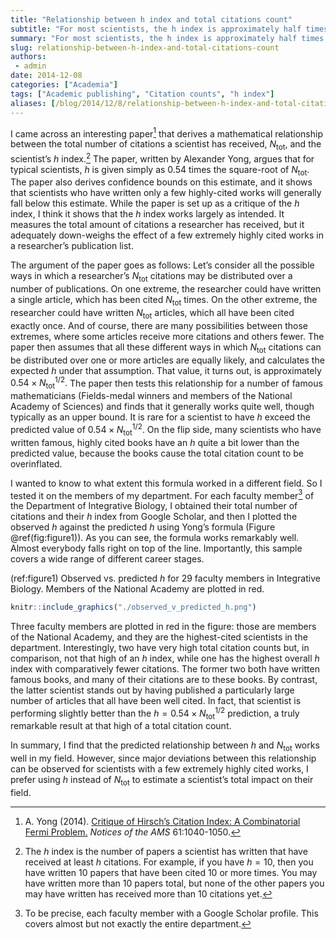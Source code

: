 ```yaml
---
title: "Relationship between h index and total citations count"
subtitle: "For most scientists, the h index is approximately half times the square root of the total number of citations."
summary: "For most scientists, the h index is approximately half times the square root of the total number of citations."
slug: relationship-between-h-index-and-total-citations-count
authors:
 - admin
date: 2014-12-08
categories: ["Academia"]
tags: ["Academic publishing", "Citation counts", "h index"]
aliases: [/blog/2014/12/8/relationship-between-h-index-and-total-citations-count]
---
```

I came across an interesting paper[^1] that derives a mathematical relationship between the total number of citations a scientist has received, $N_\text{tot}$, and the scientist’s $h$ index.[^2] The paper, written by Alexander Yong, argues that for typical scientists, $h$ is given simply as 0.54 times the square-root of $N_\text{tot}$. The paper also derives confidence bounds on this estimate, and it shows that scientists who have written only a few highly-cited works will generally fall below this estimate. While the paper is set up as a critique of the $h$ index, I think it shows that the $h$ index works largely as intended. It measures the total amount of citations a researcher has received, but it adequately down-weighs the effect of a few extremely highly cited works in a researcher’s publication list.

[^1]: A. Yong (2014). [Critique of Hirsch’s Citation Index: A Combinatorial Fermi Problem.](https://doi.org/10.1090/noti1164) _Notices of the AMS_ 61:1040-1050.

[^2]: The $h$ index is the number of papers a scientist has written that have received at least $h$ citations. For example, if you have $h = 10$, then you have written 10 papers that have been cited 10 or more times. You may have written more than 10 papers total, but none of the other papers you may have written has received more than 10 citations yet. 

The argument of the paper goes as follows: Let’s consider all the possible ways in which a researcher’s $N_\text{tot}$ citations may be distributed over a number of publications. On one extreme, the researcher could have written a single article, which has been cited $N_\text{tot}$ times. On the other extreme, the researcher could have written $N_\text{tot}$ articles, which all have been cited exactly once. And of course, there are many possibilities between those extremes, where some articles receive more citations and others fewer. The paper then assumes that all these different ways in which $N_\text{tot}$ citations can be distributed over one or more articles are equally likely, and calculates the expected $h$ under that assumption. That value, it turns out, is approximately $0.54 \times N_\text{tot}^{1/2}.$ The paper then tests this relationship for a number of famous mathematicians (Fields-medal winners and members of the National Academy of Sciences) and finds that it generally works quite well, though typically as an upper bound. It is rare for a scientist to have $h$ exceed the predicted value of $0.54 \times N_\text{tot}^{1/2}.$ On the flip side, many scientists who have written famous, highly cited books have an $h$ quite a bit lower than the predicted value, because the books cause the total citation count to be overinflated.

I wanted to know to what extent this formula worked in a different field. So I tested it on the members of my department. For each faculty member[^3] of the Department of Integrative Biology, I obtained their total number of citations and their $h$ index from Google Scholar, and then I plotted the observed $h$ against the predicted $h$ using Yong’s formula (Figure \@ref(fig:figure1)). As you can see, the formula works remarkably well. Almost everybody falls right on top of the line. Importantly, this sample covers a wide range of different career stages.

[^3]: To be precise, each faculty member with a Google Scholar profile. This covers almost but not exactly the entire department.

(ref:figure1) Observed vs. predicted $h$ for 29 faculty members in Integrative Biology. Members of the National Academy are plotted in red.

```r
knitr::include_graphics("./observed_v_predicted_h.png")
```


Three faculty members are plotted in red in the figure: those are members of the National Academy, and they are the highest-cited scientists in the department. Interestingly, two have very high total citation counts but, in comparison, not that high of an $h$ index, while one has the highest overall $h$ index with comparatively fewer citations. The former two both have written famous books, and many of their citations are to these books. By contrast, the latter scientist stands out by having published a particularly large number of articles that all have been well cited. In fact, that scientist is performing slightly better than the $h = 0.54 \times N_\text{tot}^{1/2}$ prediction, a truly remarkable result at that high of a total citation count.

In summary, I find that the predicted relationship between $h$ and $N_\text{tot}$ works well in my field. However, since major deviations between this relationship can be observed for scientists with a few extremely highly cited works, I prefer using $h$ instead of $N_\text{tot}$ to estimate a scientist’s total impact on their field.


